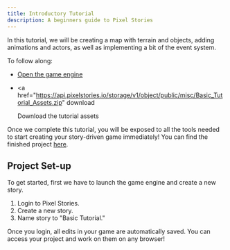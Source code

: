 ```yaml
---
title: Introductory Tutorial
description: A beginners guide to Pixel Stories
---
```



In this tutorial, we will be creating a map with terrain and objects, adding animations and actors, as well as implementing a bit of the event system.

To follow along:

- <a href="https://app.pixelstories.io/editor" target="_blank">
    Open the game engine
  </a>

- <a
    href="https://api.pixelstories.io/storage/v1/object/public/misc/Basic_Tutorial_Assets.zip"
    download
  >
    Download the tutorial assets
  </a>

Once we complete this tutorial, you will be exposed to all the tools needed to start creating your story-driven game immediately! You can find the finished project <a href="https://app.pixelstories.io/embed/9JqZWsEk20" target="_blank">here</a>.

## Project Set-up

To get started, first we have to launch the game engine and create a new story.

<Steps>

1. Login to Pixel Stories.
2. Create a new story.
3. Name story to "Basic Tutorial."

</Steps>

Once you login, all edits in your game are automatically saved. You can access your project and work on them on any browser!
